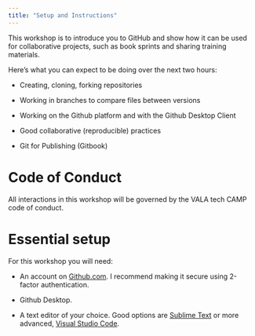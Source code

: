 ```yaml
---
title: "Setup and Instructions"
---
```


This workshop is to introduce you to GitHub and show how it can be used for collaborative projects, such as book sprints and sharing training materials.

Here's what you can expect to be doing over the next two hours:

-   Creating, cloning, forking repositories

-   Working in branches to compare files between versions

-   Working on the Github platform and with the Github Desktop Client

-   Good collaborative (reproducible) practices

-   Git for Publishing (Gitbook)

# Code of Conduct

All interactions in this workshop will be governed by the VALA tech CAMP code of conduct.

# Essential setup

For this workshop you will need:

-   An account on [Github.com](https://github.com). I recommend making it secure using 2-factor authentication.

-   Github Desktop.

-   A text editor of your choice. Good options are [Sublime Text](https://www.sublimetext.com) or more advanced, [Visual Studio Code](https://code.visualstudio.com).
